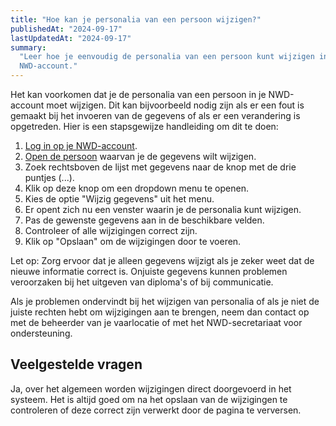 ```yaml
---
title: "Hoe kan je personalia van een persoon wijzigen?"
publishedAt: "2024-09-17"
lastUpdatedAt: "2024-09-17"
summary:
  "Leer hoe je eenvoudig de personalia van een persoon kunt wijzigen in je
  NWD-account."
---
```


Het kan voorkomen dat je de personalia van een persoon in je NWD-account moet
wijzigen. Dit kan bijvoorbeeld nodig zijn als er een fout is gemaakt bij het
invoeren van de gegevens of als er een verandering is opgetreden. Hier is een
stapsgewijze handleiding om dit te doen:

1. [Log in op je NWD-account](/help/artikel/hoe-log-je-in-en-open-je-een-persoon-in-je-nwd-account).
2. [Open de persoon](/help/artikel/hoe-log-je-in-en-open-je-een-persoon-in-je-nwd-account#een-persoon-openen-binnen-je-account)
   waarvan je de gegevens wilt wijzigen.
3. Zoek rechtsboven de lijst met gegevens naar de knop met de drie puntjes
   (...).
4. Klik op deze knop om een dropdown menu te openen.
5. Kies de optie "Wijzig gegevens" uit het menu.
6. Er opent zich nu een venster waarin je de personalia kunt wijzigen.
7. Pas de gewenste gegevens aan in de beschikbare velden.
8. Controleer of alle wijzigingen correct zijn.
9. Klik op "Opslaan" om de wijzigingen door te voeren.

Let op: Zorg ervoor dat je alleen gegevens wijzigt als je zeker weet dat de
nieuwe informatie correct is. Onjuiste gegevens kunnen problemen veroorzaken bij
het uitgeven van diploma's of bij communicatie.

Als je problemen ondervindt bij het wijzigen van personalia of als je niet de
juiste rechten hebt om wijzigingen aan te brengen, neem dan contact op met de
beheerder van je vaarlocatie of met het NWD-secretariaat voor ondersteuning.

## Veelgestelde vragen

<dl className="divide-y divide-gray-900/10 rounded-lg border border-gray-900/10">

<Faq question="Worden wijzigingen in personalia direct doorgevoerd in het systeem?">
Ja, over het algemeen worden wijzigingen direct doorgevoerd in het systeem. Het is altijd goed om na het opslaan van de wijzigingen te controleren of deze correct zijn verwerkt door de pagina te verversen.
</Faq>
</dl>
